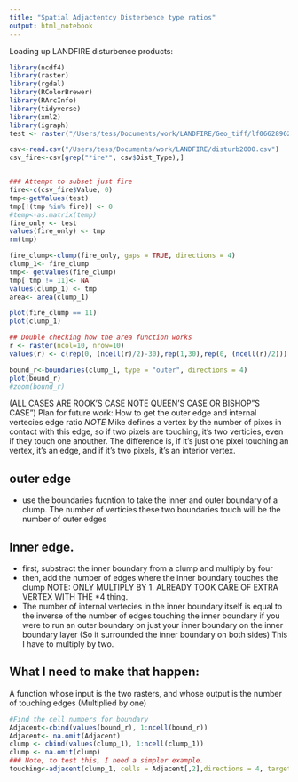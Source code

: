 ```yaml
---
title: "Spatial Adjactentcy Disterbence type ratios"
output: html_notebook
---
```



Loading up LANDFIRE disturbence products: 

```r
library(ncdf4)
library(raster)
library(rgdal)
library(RColorBrewer)
library(RArcInfo)
library(tidyverse)
library(xml2)
library(igraph)
test <- raster("/Users/tess/Documents/work/LANDFIRE/Geo_tiff/lf06628962_US_DIST2000/US_DIST2000\\US_DIST2000.tif")

csv<-read.csv("/Users/tess/Documents/work/LANDFIRE/disturb2000.csv")
csv_fire<-csv[grep("*ire*", csv$Dist_Type),]


### Attempt to subset just fire
fire<-c(csv_fire$Value, 0)
tmp<-getValues(test)
tmp[!(tmp %in% fire)] <- 0
#temp<-as.matrix(temp)
fire_only <- test
values(fire_only) <- tmp
rm(tmp)

fire_clump<-clump(fire_only, gaps = TRUE, directions = 4)
clump_1<- fire_clump
tmp<- getValues(fire_clump)
tmp[ tmp != 11]<- NA
values(clump_1) <- tmp
area<- area(clump_1)

plot(fire_clump == 11)
plot(clump_1)

## Double checking how the area function works
r <- raster(ncol=10, nrow=10)
values(r) <- c(rep(0, (ncell(r)/2)-30),rep(1,30),rep(0, (ncell(r)/2)))

bound_r<-boundaries(clump_1, type = "outer", directions = 4)
plot(bound_r)
#zoom(bound_r)
```
(ALL CASES ARE ROOK'S CASE NOTE QUEEN'S CASE OR BISHOP"S CASE")
Plan for future work: How to get the outer edge and internal vertecies edge ratio
*NOTE* Mike defines a vertex by the number of pixes in contact with this edge, so if two pixels are touching, it's two verticies, even if they touch one anouther. The difference is, if it's just one pixel touching an vertex, it's an edge, and if it's two pixels, it's an interior vertex. 

## outer edge

- use the boundaries fucntion to take the inner and outer boundary of a clump. The number of verticies these two boundaries touch will be the number of outer edges

## Inner edge. 

- first, substract the inner boundary from a clump and multiply by four
- then, add the number of edges where the inner boundary touches the clump NOTE: ONLY MULTIPLY BY 1. ALREADY TOOK CARE OF EXTRA VERTEX WITH THE *4 thing.
- The number of internal vertecies in the inner boundary itself is equal to the inverse of the number of edges touching the inner boundary if you were to run an outer boundary on just your inner boundary on the inner boundary layer (So it surrounded the inner boundary on both sides) 
This I have to multiply by two. 


## What I need to make that happen:
  A function whose input is the two rasters, and whose output is the number of touching edges (Multiplied by one)
  
```r
#Find the cell numbers for boundary
Adjacent<-cbind(values(bound_r), 1:ncell(bound_r))
Adjacent<- na.omit(Adjacent)
clump <- cbind(values(clump_1), 1:ncell(clump_1))
clump <- na.omit(clump)
### Note, to test this, I need a simpler example. 
touching<-adjacent(clump_1, cells = Adjacent[,2],directions = 4, target = clump[,2] )

```
